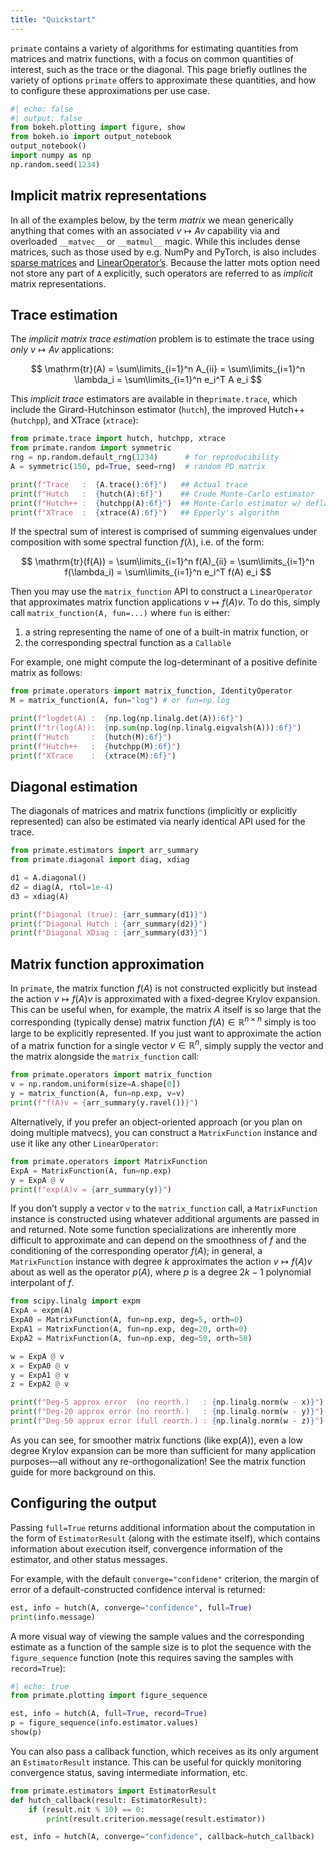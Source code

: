 ```yaml
---
title: "Quickstart"
---
```


`primate` contains a variety of algorithms for estimating quantities from matrices and matrix functions, with a focus 
on common quantities of interest, such as the trace or the diagonal. This page briefly outlines the variety of options
`primate` offers to approximate these quantities, and how to configure these approximations per use case. 

```python
#| echo: false
#| output: false
from bokeh.plotting import figure, show
from bokeh.io import output_notebook
output_notebook()
import numpy as np
np.random.seed(1234)
```

## Implicit matrix representations 

In all of the examples below, by the term _matrix_ we mean generically anything that comes with an associated 
$v \mapsto Av$ capability via and overloaded `__matvec__` or `__matmul__` magic. While this includes dense matrices, 
such as those used by e.g. NumPy and PyTorch, is also includes [sparse matrices](https://docs.scipy.org/doc/scipy/reference/sparse.html)
and [LinearOperator's](https://docs.scipy.org/doc/scipy/reference/generated/scipy.sparse.linalg.LinearOperator.html#linearoperator). 
Because the latter mots option need not store any part of `A` explicitly, such operators are referred to as _implicit_ matrix 
representations. 
<!-- All of `primate`'s estimators work out-of-the-box with Numpy matrices, [sparse matrices](https://docs.scipy.org/doc/scipy/reference/sparse.html), and [LinearOperator's](https://docs.scipy.org/doc/scipy/reference/generated/scipy.sparse.linalg.LinearOperator.html#linearoperator).  -->

## Trace estimation 

The _implicit matrix trace estimation_ problem is to estimate the trace using *only* $v \mapsto Av$ applications: 

$$ \mathrm{tr}(A) = \sum\limits_{i=1}^n A_{ii} = \sum\limits_{i=1}^n \lambda_i = \sum\limits_{i=1}^n e_i^T A e_i $$

This _implicit trace_ estimators are available in the`primate.trace`, which include the Girard-Hutchinson estimator (`hutch`), the improved Hutch++ (`hutchpp`), and XTrace (`xtrace`):

```python
from primate.trace import hutch, hutchpp, xtrace
from primate.random import symmetric
rng = np.random.default_rng(1234)      # for reproducibility 
A = symmetric(150, pd=True, seed=rng)  # random PD matrix 

print(f"Trace   :  {A.trace():6f}")   ## Actual trace
print(f"Hutch   :  {hutch(A):6f}")    ## Crude Monte-Carlo estimator
print(f"Hutch++ :  {hutchpp(A):6f}")  ## Monte-Carlo estimator w/ deflation 
print(f"XTrace  :  {xtrace(A):6f}")   ## Epperly's algorithm
```

If the spectral sum of interest is comprised of summing eigenvalues under composition with some spectral function $f(\lambda)$, i.e. of the form: 

$$ \mathrm{tr}(f(A)) = \sum\limits_{i=1}^n f(A)_{ii} = \sum\limits_{i=1}^n f(\lambda_i) = \sum\limits_{i=1}^n e_i^T f(A) e_i $$

Then you may use the `matrix_function` API to construct a `LinearOperator` that approximates matrix function applications $v \mapsto f(A)v$. 
To do this, simply call `matrix_function(A, fun=...)` where `fun` is either: 

1. a string representing the name of one of a built-in matrix function, or
2. the corresponding spectral function as a `Callable`

For example, one might compute the log-determinant of a positive definite matrix as follows:

```python
from primate.operators import matrix_function, IdentityOperator
M = matrix_function(A, fun="log") # or fun=np.log 

print(f"logdet(A) :  {np.log(np.linalg.det(A)):6f}")
print(f"tr(log(A)):  {np.sum(np.log(np.linalg.eigvalsh(A))):6f}")
print(f"Hutch     :  {hutch(M):6f}")
print(f"Hutch++   :  {hutchpp(M):6f}")
print(f"XTrace    :  {xtrace(M):6f}")
```

## Diagonal estimation 

The diagonals of matrices and matrix functions (implicitly or explicitly represented) can also be estimated via nearly identical API used for the trace.  

```python
from primate.estimators import arr_summary
from primate.diagonal import diag, xdiag

d1 = A.diagonal()
d2 = diag(A, rtol=1e-4)
d3 = xdiag(A)

print(f"Diagonal (true): {arr_summary(d1)}")
print(f"Diagonal Hutch : {arr_summary(d2)}")
print(f"Diagonal XDiag : {arr_summary(d3)}")
```

## Matrix function approximation 

In `primate`, the matrix function $f(A)$ is not constructed explicitly but instead the action $v \mapsto f(A)v$ is approximated with a fixed-degree Krylov expansion. This can be useful when, for example, the matrix $A$ itself is so large that the corresponding (typically dense) matrix function $f(A) \in \mathbb{R}^{n \times n}$ simply is too large to be explicitly represented. If you just want to approximate the action of a matrix function for a single vector $v \in \mathbb{R}^n$, simply supply the vector and the matrix alongside the `matrix_function` call: 

```python
from primate.operators import matrix_function
v = np.random.uniform(size=A.shape[0])
y = matrix_function(A, fun=np.exp, v=v)
print(f"f(A)v = {arr_summary(y.ravel())}")
```

Alternatively, if you prefer an object-oriented approach (or you plan on doing multiple matvecs), you can construct a `MatrixFunction` instance and use it like any other `LinearOperator`: 

```python
from primate.operators import MatrixFunction
ExpA = MatrixFunction(A, fun=np.exp)
y = ExpA @ v
print(f"exp(A)v = {arr_summary(y)}")
```

If you don't supply a vector `v` to the `matrix_function` call, a `MatrixFunction` instance is constructed using whatever additional arguments are passed in and returned. Note some function specializations are inherently more difficult to approximate and can depend on the smoothness of $f$ and the conditioning of the corresponding operator $f(A)$; in general, a `MatrixFunction` instance with degree $k$ approximates the action $v \mapsto f(A)v$ about as well as the operator $p(A)$, where $p$ is a degree $2k-1$ polynomial interpolant of $f$. 

```python
from scipy.linalg import expm
ExpA = expm(A)
ExpA0 = MatrixFunction(A, fun=np.exp, deg=5, orth=0)
ExpA1 = MatrixFunction(A, fun=np.exp, deg=20, orth=0)
ExpA2 = MatrixFunction(A, fun=np.exp, deg=50, orth=50)

w = ExpA @ v
x = ExpA0 @ v
y = ExpA1 @ v 
z = ExpA2 @ v

print(f"Deg-5 approx error  (no reorth.)   : {np.linalg.norm(w - x)}")
print(f"Deg-20 approx error (no reorth.)   : {np.linalg.norm(w - y)}")
print(f"Deg-50 approx error (full reorth.) : {np.linalg.norm(w - z)}")
```

As you can see, for smoother matrix functions (like $\mathrm{exp}(A)$), even a low degree Krylov expansion can be more than sufficient for many application purposes---all without any re-orthogonalization! See the matrix function guide for more background on this. 

## Configuring the output

<!-- By default, the various estimators offered by `primate` simply return the estimated quantity under reasonable default parameter settings. However, in many applications one would like to have greater control over both the computation itself and the type of information collected during execution.  -->

Passing `full=True` returns additional information about the computation in the form of `EstimatorResult` (along with the estimate itself), which contains information about execution itself, convergence information of the estimator, and other status messages. 

For example, with the default `converge="confidene"` criterion, the margin of error of a default-constructed confidence interval is returned: 
```python
est, info = hutch(A, converge="confidence", full=True)
print(info.message)
```

A more visual way of viewing the sample values and the corresponding estimate as a function of the sample size is to plot the sequence with 
the `figure_sequence` function (note this requires saving the samples with `record=True`):
```python
#| echo: true
from primate.plotting import figure_sequence

est, info = hutch(A, full=True, record=True)
p = figure_sequence(info.estimator.values)
show(p)
```

You can also pass a callback function, which receives as its only argument an `EstimatorResult` instance. 
This can be useful for quickly monitoring convergence status, saving intermediate information, etc. 

```python
from primate.estimators import EstimatorResult
def hutch_callback(result: EstimatorResult):
	if (result.nit % 10) == 0:
		print(result.criterion.message(result.estimator))

est, info = hutch(A, converge="confidence", callback=hutch_callback)
```




<!-- For example, consider applying the `sign` function at some tolerance level $\epsilon$:

$$ \mathrm{sign}_\epsilon(x) = \begin{align} 1 & x \geq \epsilon \\ 0 & \text{otherwise} \end{align} $$

The spectral sum defined by applying this function corresponds to the numerical rank of the operator, which is an interesting and sometimes useful quantity to estimate. However, the sign function itself is discontinuous (at $\epsilon$) and otherwise not smooth; thus, it cannot be well approximated by any polynomial of finite degree. Non-analytic functions such as these can prove difficult to approximate, as shown below:

```python
ew = np.sort(np.random.uniform(size=150, low=0, high=1))
ew[:30] = 0.0
A = symmetric(150, ew = ew, pd = False)
M = matrix_function(A, fun="numrank")

print(f"numrank(A): {np.linalg.matrix_rank(A)}")
print(f"GR approx:  {hutch(M)}")
print(f"Hutch++ :   {hutchpp(M)}")
print(f"XTrace:     {xtrace(M)}")
``` -->
<!-- from timeit import timeit
timeforlan = timeit(lambda: ExpA @ v, number=100)/100

timeforexpmA = timeit(lambda: expm(A), number=100)/100
B = expm(A)
timeforexpmAv = timeit(lambda: B @ v, number=100)/100

sample_index = 1 + np.arange(30)
timeforsp = timeforexpmA + timeforexpmAv * sample_index
timeformf = timeforlan * sample_index

p = figure(width=350, height=200)

p.line(sample_index, timeforsp, color='red')
p.scatter(sample_index, timeforsp, color='red',  size=1)
p.line(sample_index, timeformf, color='blue')
p.scatter(sample_index, timeformf, color='blue', size=1)
show(p) -->
